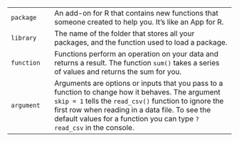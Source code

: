 
<div class="pinkcode">

|           |  |                                                                  |   
|-----------|--|:-----------------------------------------------------------------|  
|`package  `|  | An add-on for R that contains new functions that someone created to help you. It's like an App for R.  |  
|`library  `|  |The name of the folder that stores all your packages, and the function used to load a package.  |  
|`function  `|  | Functions perform an operation on your data and returns a result. The function `sum()` takes a series of values and returns the sum for you.  |  
|`argument  `|  | Arguments are options or inputs that you pass to a function to change how it behaves. The argument `skip = 1` tells the `read_csv()` function to ignore the first row when reading in a data file. To see the default values for a function you can type `?read_csv` in the console.  |  

</div>

